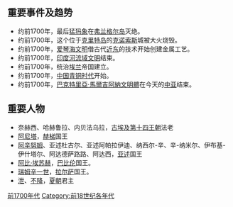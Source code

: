 {{Unreferenced|time=2018-06-27T13:20:21+00:00}}
{{DecadeTOC|-1709}}
==重要事件及趋势==
* 约前1700年，最后[[猛犸象|猛犸象]]在[[弗兰格尔岛|弗兰格尔岛]]灭绝。
* 约前1700年，这个位于[[克里特岛|克里特岛]]的[[克诺索斯|克诺索斯]]城被大火烧毁。
* 约前1700年，[[爱琴海文明|爱琴海文明]]借古代[[近东|近东]]的技术开始创建金属工艺。
* 约前1700年，[[印度河流域文明|印度河流域文明]]结束。
* 约前1700年，统治[[埃兰|埃兰]]帝国建立。
* 约前1700年，[[中国青铜时代|中国青铜时代]]开始。
* 约前1700年，[[巴克特里亞·馬爾吉阿納文明體|巴克特里亞·馬爾吉阿納文明體]]在今天的[[中亚|中亚]]结束。

==重要人物==
* 奈赫西、哈赫鲁拉、内贝法乌拉，[[古埃及|古埃及]][[埃及第十四王朝|第十四王朝]]法老
* [[阿尼塔|阿尼塔]]，[[赫梯|赫梯]]国王
* [[阿辛努姆|阿辛努姆]]、亚述杜古尔、亚述阿帕拉伊迪、纳西尔-辛、辛-纳米尔、伊布基-伊什塔尔、阿达德萨路路、阿达西，[[亚述|亚述]]国王
* [[阿比·埃苏赫|阿比·埃苏赫]]，[[巴比伦|巴比伦]]国王。
* [[瑞姆辛一世|瑞姆辛一世]]，[[拉尔萨|拉尔萨]]国王。
* [[泄|泄]]、[[不降|不降]]，[[夏朝|夏朝]]君主

{{世紀|-18}}
{{世紀|-17}}

[[Category:前1700年代|]]
[[Category:前18世纪各年代|Category:前18世纪各年代]]